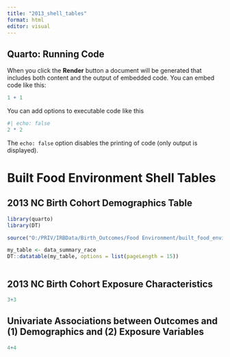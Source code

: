 ```yaml
---
title: "2013_shell_tables"
format: html
editor: visual
---
```


## Quarto: Running Code

When you click the **Render** button a document will be generated that includes both content and the output of embedded code. You can embed code like this:

```r
1 + 1
```

You can add options to executable code like this

```r
#| echo: false
2 * 2
```

The `echo: false` option disables the printing of code (only output is displayed).

# Built Food Environment Shell Tables

## 2013 NC Birth Cohort Demographics Table

```r
library(quarto)
library(DT)

source("O:/PRIV/IRBData/Birth_Outcomes/Food Environment/built_food_environment/code/4a_demographics_birth_summary_2013.R")

```

```r
my_table <- data_summary_race
DT::datatable(my_table, options = list(pageLength = 15))
```

``` 2+2
```

## 2013 NC Birth Cohort Exposure Characteristics

```r
3+3
```

## Univariate Associations between Outcomes and (1) Demographics and (2) Exposure Variables

```r
4+4
```

## 
